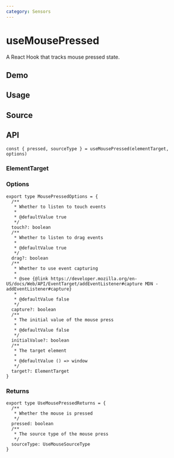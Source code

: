 ```yaml
---
category: Sensors
---
```


# useMousePressed


<HooksType category={frontmatter.category} />

A React Hook that tracks mouse pressed state.

## Demo


<App />

## Usage



## Source


<Source />

## API

```tsx
const { pressed, sourceType } = useMousePressed(elementTarget, options)
```

### ElementTarget


<Tip type="target" />

### Options

```tsx
export type MousePressedOptions = {
  /**
   * Whether to listen to touch events
   *
   * @defaultValue true
   */
  touch?: boolean
  /**
   * Whether to listen to drag events
   *
   * @defaultValue true
   */
  drag?: boolean
  /**
   * Whether to use event capturing
   *
   * @see {@link https://developer.mozilla.org/en-US/docs/Web/API/EventTarget/addEventListener#capture MDN - addEventListener#capture}
   *
   * @defaultValue false
   */
  capture?: boolean
  /**
   * The initial value of the mouse press
   *
   * @defaultValue false
   */
  initialValue?: boolean
  /**
   * The target element
   *
   * @defaultValue () => window
   */
  target?: ElementTarget
}
```

### Returns

```tsx
export type UseMousePressedReturns = {
  /**
   * Whether the mouse is pressed
   */
  pressed: boolean
  /**
   * The source type of the mouse press
   */
  sourceType: UseMouseSourceType
}
```
